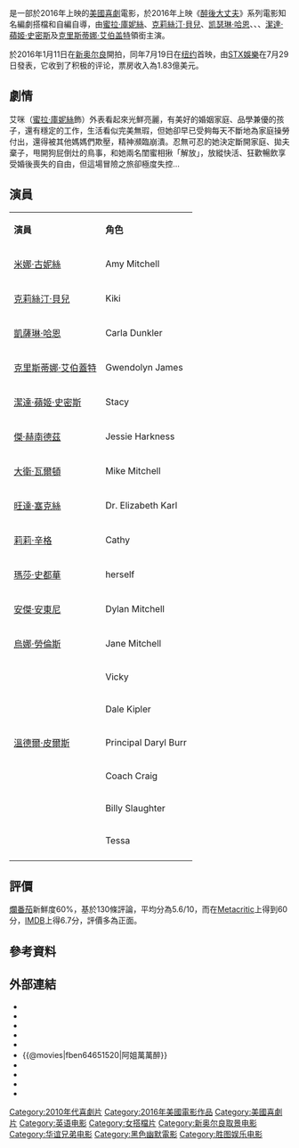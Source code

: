 {{noteTA
|G1=Show
|G2=Movie
}}
{{Infobox film
| name = 阿姐萬萬醉
| original_name = {{lang|en|''Bad Moms''}}
| image = Bad_Moms_poster.jpg
| caption  = 電影海報
| director =  {{link-en|喬恩·盧卡斯|Jon Lucas}}<br />{{link-en|斯科特·摩爾|Scott Moore (screenwriter)}}
| producer = {{link-en|比爾·布洛克|Bill Block}}<br />{{link-en|Suzanne Todd|Suzanne Todd}}
| writer =  {{link-en|喬恩·盧卡斯|Jon Lucas}}<br />{{link-en|斯科特·摩爾|Scott Moore (screenwriter)}}
| starring = [[蜜拉·庫妮絲|蜜拉·庫妮絲]]<br />[[克莉絲汀·貝兒|克莉絲汀·貝兒]]<br />[[凱薩琳·哈恩|凱薩琳·哈恩]]<br />{{link-en|Annie Mumolo|Annie Mumolo}}<br />{{link-en|杰尔·埃尔南德斯|Jay Hernandez}}<br />[[潔達·蘋姬·史密斯|潔達·蘋姬·史密斯]]<br />[[克里斯蒂娜·艾伯蓋特|克里斯蒂娜·艾伯蓋特]] 
| music = {{link-en|Christopher Lennertz|Christopher Lennertz}}
| cinematography = Jim Denault
| editing = {{link-en|Emma E. Hickox|Emma E. Hickox}}<br />James Thomas
| production companies = [[Huayi_Brothers|Huayi Brothers Pictures]]<br />[[Bill_Block|Bill Block Media]]<br />[[Suzanne_Todd|Suzanne Todd Productions]]
| distributor = [[STX娛樂|STX娛樂]]<br />威望國際（臺灣）<br />[[洲立影片發行（香港）|洲立影片發行（香港）]]
| released = {{Film date|2016|07|19|紐約|2016|07|28|新加坡|2016|07|29|全美、臺灣|2016|09|08|港澳}}
| runtime = 100 分鐘
| country = {{USA}}
| language = [[英語|英語]]
| budget = 2000萬美元<ref name="BOM" />
| gross = 1.83億美元<ref name="BOM">{{cite web |url=http://www.boxofficemojo.com/movies/?id=untitledlucasmoore.htm |title=Bad Moms (2016) |accessdate=August 21, 2016 |publisher=Box Office Mojo |archive-date=2017-01-29 |archive-url=https://web.archive.org/web/20170129070045/http://www.boxofficemojo.com/movies/?id=untitledlucasmoore.htm |dead-url=no }}</ref>
| followed_by = 《[[阿姐響叮噹|阿姐響叮噹]]》
| cn_name = 坏妈妈<ref>{{Sinaweibo post |user = 2847531955 |id = E4KxIgSgc |title =华谊兄弟和美国STX公司联合出品的喜剧电影《坏-{}-妈妈》（Bad Moms）全球票房正式突破一亿美金 |name = 华谊兄弟 |date = 2016-08-22 |accessdate =  |language=zh-cn}}</ref>
| hk_name = C奶同學會
| tw_name = 阿姐萬萬醉
| sg_name = 阿姐万万醉
}}
{{作品名稱|name=''Bad Moms''|hk=C奶同學會|tw=阿姐萬萬醉|cn=坏妈妈}}是一部於2016年上映的[[美國|美國]][[喜劇片|喜劇]]電影，於2016年上映《[[醉後大丈夫|醉後大丈夫]]》系列電影知名編劇搭檔{{link-en|喬恩·盧卡斯|Jon Lucas}}和{{link-en|斯科特·摩爾|Scott Moore (screenwriter)}}自編自導，由[[蜜拉·庫妮絲|蜜拉·庫妮絲]]、[[克莉絲汀·貝兒|克莉絲汀·貝兒]]、[[凯瑟琳·哈恩|凯瑟琳·哈恩]]、{{link-en|Annie Mumolo|Annie Mumolo}}、{{link-en|杰尔·埃尔南德斯|Jay Hernandez}}、[[潔達·蘋姬·史密斯|潔達·蘋姬·史密斯]]及[[克里斯蒂娜·艾伯盖特|克里斯蒂娜·艾伯盖特]]領銜主演。 

於2016年1月11日在[[新奥尔良|新奥尔良]]開拍，同年7月19日在[[纽约|纽约]]首映，由[[STX娛樂|STX娛樂]]在7月29日發表，它收到了积极的评论，票房收入為1.83億美元。

== 劇情 ==
艾咪（[[蜜拉·庫妮絲|蜜拉·庫妮絲]]飾）外表看起來光鮮亮麗，有美好的婚姻家庭、品學兼優的孩子，還有穩定的工作，生活看似完美無瑕，但她卻早已受夠每天不斷地為家庭操勞付出，還得被其他媽媽們欺壓，精神瀕臨崩潰。忍無可忍的她決定斷開家庭、拋夫棄子，甩開狗屁倒灶的鳥事，和她兩名閨蜜相揪「解放」，放縱快活、狂歡暢飲享受婚後喪失的自由，但這場冒險之旅卻極度失控…

== 演員 ==
{|class="wikitable" width="70%"
|- style="background:#AFC7BA; color:black" align=center
|style="width:50%"|'''演員'''||style="width:50%"|'''角色'''
|-
! [[米娜·古妮絲|米娜·古妮絲]]
! Amy Mitchell
|-
! [[克莉絲汀·貝兒|克莉絲汀·貝兒]]
! Kiki
|-
! [[凱薩琳·哈恩|凱薩琳·哈恩]]
! Carla Dunkler
|-
! [[克里斯蒂娜·艾伯蓋特|克里斯蒂娜·艾伯蓋特]]
! Gwendolyn James
|-
! [[潔達·蘋姬·史密斯|潔達·蘋姬·史密斯]]
! Stacy
|-
! [[傑·赫南德茲|傑·赫南德茲]]
! Jessie Harkness
|-
! [[大衛·瓦爾頓|大衛·瓦爾頓]]
! Mike Mitchell
|-
! [[旺達·塞克絲|旺達·塞克絲]]
!  Dr. Elizabeth Karl
|-
! [[莉莉·辛格|莉莉·辛格]]
!  Cathy
|-
! [[瑪莎·史都華|瑪莎·史都華]]
! herself
|-
! [[安傑·安東尼|安傑·安東尼]]
! Dylan Mitchell
|-
! [[烏娜·勞倫斯|烏娜·勞倫斯]]
! Jane Mitchell
|-
! {{link-en|安妮瑪莫羅|Annie Mumolo}}
! Vicky
|-
!{{link-en|克拉克杜克|Clark Duke}}
! Dale Kipler
|-
! [[溫德爾·皮爾斯|溫德爾·皮爾斯]]
! Principal Daryl Burr
|-
! {{link-en|JJ-瓦特|J. J. Watt}}
! Coach Craig
|-
! {{link-en|比利·斯勞特|Billy Slaughter}}
! Billy Slaughter
|-
! {{link-en|梅根·費格遜|Megan Ferguson}}
! Tessa
|-
|}

== 評價 ==
[[爛番茄|爛番茄]]新鮮度60%，基於130條評論，平均分為5.6/10，而在[[Metacritic|Metacritic]]上得到60分，[[IMDB|IMDB]]上得6.7分，評價多為正面。

== 參考資料 ==
{{Reflist|30em}}

== 外部連結 ==
* {{mojo title|untitledlucasmoore|阿姐萬萬醉}}
* {{IMDb title|4651520|阿姐萬萬醉}}
* {{amg title|649363|阿姐萬萬醉}}
* {{Metacritic|bad-moms|阿姐萬萬醉}}
* {{rotten-tomatoes|bad_moms|阿姐萬萬醉}}
* {{@movies|fben64651520|阿姐萬萬醉}}
* {{Yahoomovie id|6337}}
* {{Yahoo-movie-hk title|90emw-C奶同學會}}
* {{Mtime|229353|阿姐萬萬醉}}
* {{douban}}
{{DEFAULTSORT:Bad Moms}}
[[Category:2010年代喜劇片|Category:2010年代喜劇片]]
[[Category:2016年美國電影作品|Category:2016年美國電影作品]]
[[Category:美國喜劇片|Category:美國喜劇片]]
[[Category:英语电影|Category:英语电影]]
[[Category:女搭檔片|Category:女搭檔片]]
[[Category:新奥尔良取景电影|Category:新奥尔良取景电影]]
[[Category:华谊兄弟电影|Category:华谊兄弟电影]]
[[Category:黑色幽默電影|Category:黑色幽默電影]]
[[Category:胜图娱乐电影|Category:胜图娱乐电影]]